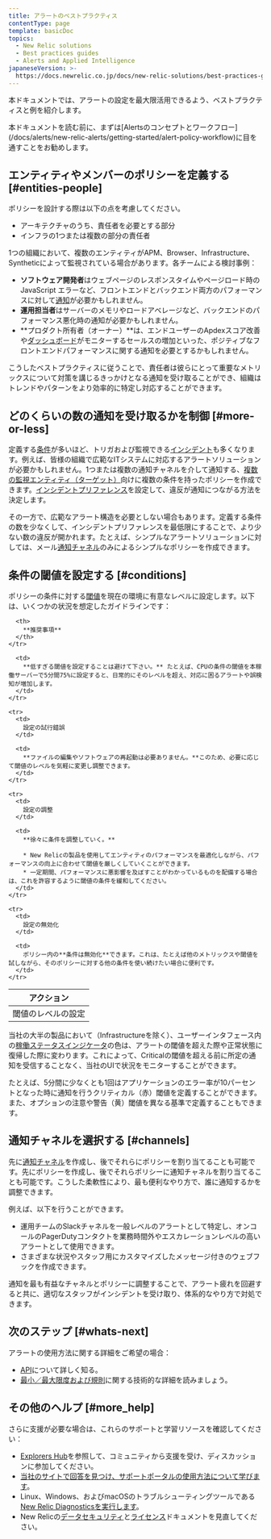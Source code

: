 ```yaml
---
title: アラートのベストプラクティス
contentType: page
template: basicDoc
topics:
  - New Relic solutions
  - Best practices guides
  - Alerts and Applied Intelligence
japaneseVersion: >-
  https://docs.newrelic.co.jp/docs/new-relic-solutions/best-practices-guides/alerts-applied-intelligence/alerts-best-practices
---
```


本ドキュメントでは、アラートの設定を最大限活用できるよう、ベストプラクティスと例を紹介します。

<Callout variant="important">
  本ドキュメントを読む前に、まずは[Alertsのコンセプトとワークフロー](/docs/alerts/new-relic-alerts/getting-started/alert-policy-workflow)に目を通すことをお勧めします。
</Callout>

## エンティティやメンバーのポリシーを定義する [#entities-people]

ポリシーを設計する際は以下の点を考慮してください。

* アーキテクチャのうち、責任者を必要とする部分
* インフラの1つまたは複数の部分の責任者

1つの組織において、複数のエンティティがAPM、Browser、Infrastructure、Syntheticによって監視されている場合があります。各チームによる検討事例：

* **ソフトウェア開発者**はウェブページのレスポンスタイムやページロード時の JavaScript エラーなど、フロントエンドとバックエンド両方のパフォーマンスに対して[通知](/docs/alerts/new-relic-alerts/managing-notification-channels/notification-channels-controlling-where-send-alerts)が必要かもしれません。
* **運用担当者**はサーバーのメモリやロードアベレージなど、バックエンドのパフォーマンス悪化時の通知が必要かもしれません。
* **プロダクト所有者（オーナー）**は、エンドユーザーのApdexスコア改善や[ダッシュボード](/docs/query-your-data/explore-query-data/dashboards/introduction-new-relic-one-dashboards)がモニターするセールスの増加といった、ポジティブなフロントエンドパフォーマンスに関する通知を必要とするかもしれません。

こうしたベストプラクティスに従うことで、責任者は彼らにとって重要なメトリックスについて対策を講じるきっかけとなる通知を受け取ることができ、組織はトレンドやパターンをより効率的に特定し対応することができます。

## どのくらいの数の通知を受け取るかを制御 [#more-or-less]

定義する[条件](/docs/alerts/new-relic-alerts-beta/configuring-alert-policies/define-alert-conditions)が多いほど、トリガおよび監視できる[インシデント](/docs/alerts/new-relic-alerts-beta/reviewing-alert-incidents/explore-incident-history)も多くなります。例えば、皆様の組織で広範なITシステムに対応するアラートソリューションが必要かもしれません。1つまたは複数の通知チャネルを介して通知する、[複数の監視エンティティ（ターゲット）](/docs/alerts/new-relic-alerts-beta/configuring-alert-policies/select-product-targets-alert-condition)向けに複数の条件を持ったポリシーを作成できます。[インシデントプリファレンス](/docs/alerts/new-relic-alerts/configuring-alert-policies/specify-when-new-relic-creates-incidents)を設定して、違反が通知につながる方法を決定します。

その一方で、広範なアラート構造を必要としない場合もあります。定義する条件の数を少なくして、インシデントプリファレンスを最低限にすることで、より少ない数の違反が開かれます。たとえば、シンプルなアラートソリューションに対しては、メール[通知チャネル](/docs/alerts/new-relic-alerts/managing-notification-channels/notification-channels-controlling-where-send-alerts)のみによるシンプルなポリシーを作成できます。

## 条件の閾値を設定する [#conditions]

ポリシーの条件に対する[閾値](/docs/alerts/new-relic-alerts-beta/configuring-alert-policies/define-thresholds-trigger-alert)を現在の環境に有意なレベルに設定します。以下は、いくつかの状況を想定したガイドラインです：

<Table>
  <thead>
    <tr>
      <th width={200}>
        アクション
      </th>

      <th>
        **推奨事項**
      </th>
    </tr>
  </thead>

  <tbody>
    <tr>
      <td>
        閾値のレベルの設定
      </td>

      <td>
        **低すぎる閾値を設定することは避けて下さい。** たとえば、CPUの条件の閾値を本稼働サーバーで5分間75%に設定すると、日常的にそのレベルを超え、対応に困るアラートや誤検知が増加します。
      </td>
    </tr>

    <tr>
      <td>
        設定の試行錯誤
      </td>

      <td>
        **ファイルの編集やソフトウェアの再起動は必要ありません。**このため、必要に応じて閾値のレベルを気軽に変更し調整できます。
      </td>
    </tr>

    <tr>
      <td>
        設定の調整
      </td>

      <td>
        **徐々に条件を調整していく。**

        * New Relicの製品を使用してエンティティのパフォーマンスを最適化しながら、パフォーマンスの向上に合わせて閾値を厳しくしていくことができます。
        * 一定期間、パフォーマンスに悪影響を及ぼすことがわかっているものを配備する場合は、これを許容するように閾値の条件を緩和してください。
      </td>
    </tr>

    <tr>
      <td>
        設定の無効化
      </td>

      <td>
        ポリシー内の**条件は無効化**できます。これは、たとえば他のメトリックスや閾値を試しながら、そのポリシーに対する他の条件を使い続けたい場合に便利です。
      </td>
    </tr>
  </tbody>
</Table>

当社の大半の製品において（Infrastructureを除く）、ユーザーインタフェース内の[稼働ステータスインジケータ](https://docs.newrelic.co.jp/docs/accounts-partnerships/education/getting-started-new-relic/glossary#health-status)の色は、アラートの閾値を超えた際や正常状態に復帰した際に変わります。これによって、Criticalの閾値を超える前に所定の通知を受信することなく、当社のUIで状況をモニターすることができます。

たとえば、5分間に少なくとも1回はアプリケーションのエラー率が10パーセントとなった時に通知を行うクリティカル（赤）閾値を定義することができます。また、オプションの注意や警告（黄）閾値を異なる基準で定義することもできます。

## 通知チャネルを選択する [#channels]

先に[通知チャネル](/docs/alerts/new-relic-alerts-beta/managing-notification-channels/notification-channels-controlling-where-send-alerts)を作成し、後でそれらにポリシーを割り当てることも可能です。先にポリシーを作成し、後でそれらポリシーに通知チャネルを割り当てることも可能です。こうした柔軟性により、最も便利なやり方で、誰に通知するかを調整できます。

例えば、以下を行うことができます。

* 運用チームのSlackチャネルを一般レベルのアラートとして特定し、オンコールのPagerDutyコンタクトを業務時間外やエスカレーションレベルの高いアラートとして使用できます。
* さまざまな状況やスタッフ用にカスタマイズしたメッセージ付きのウェブフックを作成できます。

<Callout variant="tip">
  通知を最も有益なチャネルとポリシーに調整することで、アラート疲れを回避すると共に、適切なスタッフがインシデントを受け取り、体系的なやり方で対処できます。
</Callout>

## 次のステップ [#whats-next]

アラートの使用方法に関する詳細をご希望の場合：

* [API](https://docs.newrelic.co.jp/docs/alerts/rest-api-alerts/new-relic-alerts-rest-api/rest-api-calls-new-relic-alerts)について詳しく知る。
* [最小／最大限度および規則](https://docs.newrelic.co.jp/docs/alerts/new-relic-alerts/getting-started/minimum-maximum-values)に関する技術的な詳細を読みましょう。

## その他のヘルプ [#more_help]

さらに支援が必要な場合は、これらのサポートと学習リソースを確認してください：

* [Explorers Hub](https://discuss.newrelic.com/)を参照して、コミュニティから支援を受け、ディスカッションに参加してください。
* [当社のサイトで回答を見つけ、サポートポータルの使用方法について学びます](/docs/using-new-relic/welcome-new-relic/get-started/find-help-use-support-portal)。
* Linux、Windows、およびmacOSのトラブルシューティングツールである[New Relic Diagnosticsを実行します](/docs/using-new-relic/cross-product-functions/troubleshooting/new-relic-diagnostics)。
* New Relicの[データセキュリティ](/docs/security)と[ライセンス](/docs/licenses)ドキュメントを見直してください。
